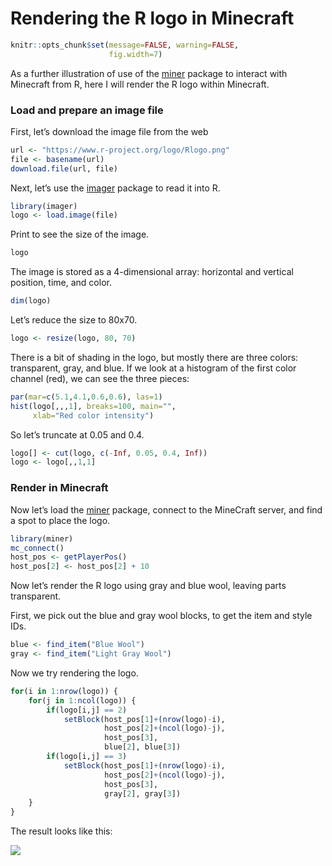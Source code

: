 # Rendering the R logo in Minecraft

```r
knitr::opts_chunk$set(message=FALSE, warning=FALSE,
                      fig.width=7)
```


As a further illustration of use of the
[miner](https://github.com/ropenscilabs/miner) package to interact
with Minecraft from R, here I will render the R logo within Minecraft.

### Load and prepare an image file

First, let's download the image file from the web

```r
url <- "https://www.r-project.org/logo/Rlogo.png"
file <- basename(url)
download.file(url, file)
```

Next, let's use the
[imager](https://cran.r-project.org/package=imager) package to read it
into R.

```r
library(imager)
logo <- load.image(file)
```

Print to see the size of the image.

```r
logo
```

The image is stored as a 4-dimensional array: horizontal and vertical
position, time, and color.

```r
dim(logo)
```

Let's reduce the size to 80x70.

```r
logo <- resize(logo, 80, 70)
```

There is a bit of shading in the logo, but mostly there are three
colors: transparent, gray, and blue. If we look at a histogram of the
first color channel (red), we can see the three pieces:

```r
par(mar=c(5.1,4.1,0.6,0.6), las=1)
hist(logo[,,,1], breaks=100, main="",
     xlab="Red color intensity")
```

So let's truncate at 0.05 and 0.4.

```r
logo[] <- cut(logo, c(-Inf, 0.05, 0.4, Inf))
logo <- logo[,,1,1]
```

### Render in Minecraft

Now let's load the [miner](https://github.com/ROpenSciLabs/miner)
package, connect to the MineCraft server, and find a spot to place the
logo.

```r
library(miner)
mc_connect()
host_pos <- getPlayerPos()
host_pos[2] <- host_pos[2] + 10
```

Now let's render the R logo using gray and blue wool, leaving parts
transparent.

First, we pick out the blue and gray wool blocks, to get the item and
style IDs.

```r
blue <- find_item("Blue Wool")
gray <- find_item("Light Gray Wool")
```

Now we try rendering the logo.

```r
for(i in 1:nrow(logo)) {
    for(j in 1:ncol(logo)) {
        if(logo[i,j] == 2)
            setBlock(host_pos[1]+(nrow(logo)-i),
                     host_pos[2]+(ncol(logo)-j),
                     host_pos[3],
                     blue[2], blue[3])
        if(logo[i,j] == 3)
            setBlock(host_pos[1]+(nrow(logo)-i),
                     host_pos[2]+(ncol(logo)-j),
                     host_pos[3],
                     gray[2], gray[3])
    }
}
```

The result looks like this:

![](figure/Rlogo_minecraft.png)
